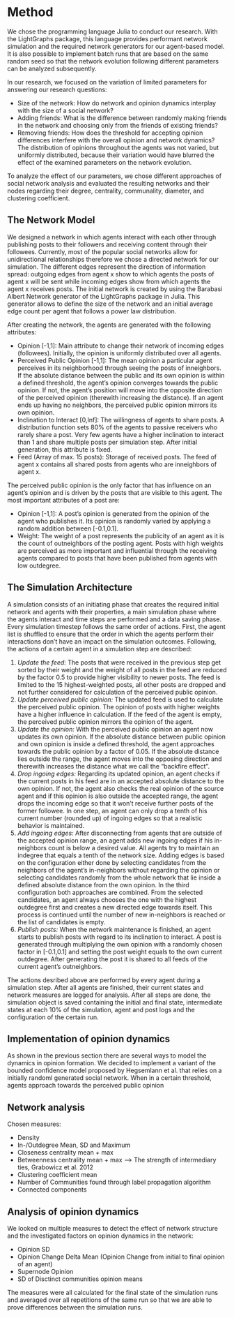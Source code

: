 # Method

We chose the programming language Julia to conduct our research. 
With the LightGraphs package, this language provides performant network simulation and the required network generators for our agent-based model. 
It is also possible to implement batch runs that are based on the same random seed so that the network evolution following different parameters can be analyzed subsequently.
<!-- Ist as ein alleinstellungsmerkmal von Julia? Das müsste doch in anderen Sprachen auch gehen. Also vielleicht eher sagen, dass du die random seed gesetzt hast anstatt das es möglich ist. -->

In our research, we focused on the variation of limited parameters for answering our research questions:

-	Size of the network: How do network and opinion dynamics interplay with the size of a social network?
-	Adding friends: What is the difference between randomly making friends in the network and choosing only from the friends of existing friends?
-	Removing friends: How does the threshold for accepting opinion differences interfere with the overall opinion and network dynamics?
The distribution of opinions throughout the agents was not varied, but uniformly distributed, because their variation would have blurred the effect of the examined parameters on the network evolution.

To analyze the effect of our parameters, we chose different approaches of social network analysis and evaluated the resulting networks and their nodes regarding their degree, centrality, communality, diameter, and clustering coefficient.

## The Network Model
We designed a network in which agents interact with each other through publishing posts to their followers and receiving content through their followees. 
Currently, most of the popular social networks allow for unidirectional relationships therefore we chose a directed network for our simulation. 
The different edges represent the direction of information spread: outgoing edges from agent x show to which agents the posts of agent x will be sent while incoming edges show from which agents the agent x receives posts. 
The initial network is created by using the Barabasi Albert Network generator of the LightGraphs package in Julia. 
This generator allows to define the size of the network and an initial average edge count per agent that follows a power law distribution.

After creating the network, the agents are generated with the following attributes:

- Opinion [-1,1]: Main attribute to change their network of incoming edges (followees). 
Initially, the opinion is uniformly distributed over all agents.
- Perceived Public Opinion [-1,1]: The mean opinion a particular agent perceives in its neighborhood through seeing the posts of inneighbors. 
If the absolute distance between the public and its own opinion is within a defined threshold, the agent's opinion converges towards the public opinion. 
If not, the agent's position will move into the opposite direction of the perceived opinion (therewith increasing the distance). 
If an agent ends up having no neighbors, the perceived public opinion mirrors its own opinion.
- Inclination to Interact [0,Inf]: The willingness of agents to share posts. 
A distribution function sets 80% of the agents to passive receivers who rarely share a post. 
Very few agents have a higher inclination to interact than 1 and share multiple posts per simulation step. 
After initial generation, this attribute is fixed.
- Feed (Array of max. 15 posts): Storage of received posts. The feed of agent x contains all shared posts from agents who are inneighbors of agent x.

The perceived public opinion is the only factor that has influence on an agent's opinion and is driven by the posts that are visible to this agent. 
The most important attributes of a post are:

- Opinion [-1,1]: A post's opinion is generated from the opinion of the agent who publishes it. 
Its opinion is randomly varied by applying a random addition between [-0.1,0.1].
- Weight: The weight of a post represents the publicity of an agent as it is the count of outneighbors of the posting agent. 
<!-- Vielleicht influence statt publicity/outdegree? -->
Posts with high weights are perceived as more important and influential through the receiving agents compared to posts that have been published from agents with low outdegree.

## The Simulation Architecture
A simulation consists of an initiating phase that creates the required initial network and agents with their properties, a main simulation phase where the agents interact and time steps are performed and a data saving phase. 
Every simulation timestep follows the same order of actions. 
First, the agent list is shuffled to ensure that the order in which the agents perform their interactions don't have an impact on the simulation outcomes. 
Following, the actions of a certain agent in a simulation step are described:

1. *Update the feed:* The posts that were received in the previous step get sorted by their weight and the weight of all posts in the feed are reduced by the factor 0.5 to provide higher visibility to newer posts. 
The feed is limited to the 15 highest-weighted posts, all other posts are dropped and not further considered for calculation of the perceived public opinion.
2. *Update perceived public opinion:* The updated feed is used to calculate the perceived public opinion. The opinion of posts with higher weights have a higher influence in calculation. 
If the feed of the agent is empty, the perceived public opinion mirrors the opinion of the agent.
3. *Update the opinion:* With the perceived public opinion an agent now updates its own opinion. 
If the absolute distance between public opinion and own opinion is inside a defined threshold, the agent approaches towards the public opinion by a factor of 0.05. 
If the absolute distance lies outside the range, the agent moves into the opposing direction and therewith increases the distance what we call the "backfire effect".
4. *Drop ingoing edges:*  Regarding its updated opinion, an agent checks if the current posts in his feed are in an accepted absolute distance to the own opinion. 
If not, the agent also checks the real opinion of the source agent and if this opinion is also outside the accepted range, the agent drops the incoming edge so that it won't receive further posts of the former followee. 
In one step, an agent can only drop a tenth of his current number (rounded up) of ingoing edges so that a realistic behavior is maintained.
5. *Add ingoing edges:* After disconnecting from agents that are outside of the accepted opinion range, an agent adds new ingoing edges if his in-neighbors count is below a desired value. 
All agents try to maintain an indegree that equals a tenth of the network size. 
Adding edges is based on the configuration either done by selecting candidates from the neighbors of the agent's in-neighbors without regarding the opinion or selecting candidates randomly from the whole network that lie inside a defined absolute distance from the own opinion.
In the third configuration both approaches are combined. 
From the selected candidates, an agent always chooses the one with the highest outdegree first and creates a new directed edge towards itself. 
This process is continued until the number of new in-neighbors is reached or the list of candidates is empty.
6. *Publish posts:* When the network maintenance is finished, an agent starts to publish posts with regard to its inclination to interact. 
A post is generated through multiplying the own opinion with a randomly chosen factor in [-0.1,0.1] and setting the post weight equals to the own current outdegree. 
After generating the post it is shared to all feeds of the current agent's outneighbors.

The actions desribed above are performed by every agent during a simulation step. 
After all agents are finished, their current states and network measures are logged for analysis.
After all steps are done, the simulation object is saved containing the initial and final state, intermediate states at each 10% of the simulation, agent and post logs and the configuration of the certain run.

## Implementation of opinion dynamics
As shown in the previous section there are several ways to model the dynamics in opinion formation.
We decided to implement a variant of the bounded confidence model proposed by Hegsemlann et al. that relies on a initially randoml generated social network. 
When in a certain threshold, agents approach towards the perceived public opinion 

## Network analysis
Chosen measures:

- Density
- In-/Outdegree Mean, SD and Maximum
- Closeness centrality mean + max
- Betweenness centrality mean + max --> The strength of intermediary ties, Grabowicz et al. 2012
- Clustering coefficient mean
- Number of Communities found through label propagation algorithm
- Connected components

## Analysis of opinion dynamics

We looked on multiple measures to detect the effect of network structure and the investigated factors on opinion dynamics in the network:

- Opinion SD
- Opinion Change Delta Mean (Opinion Change from initial to final opinion of an agent)
- Supernode Opinion
- SD of Disctinct communities opinion means

The measures were all calculated for the final state of the simulation runs and averaged over all repetitions of the same run so that we are able to prove differences between the simulation runs.